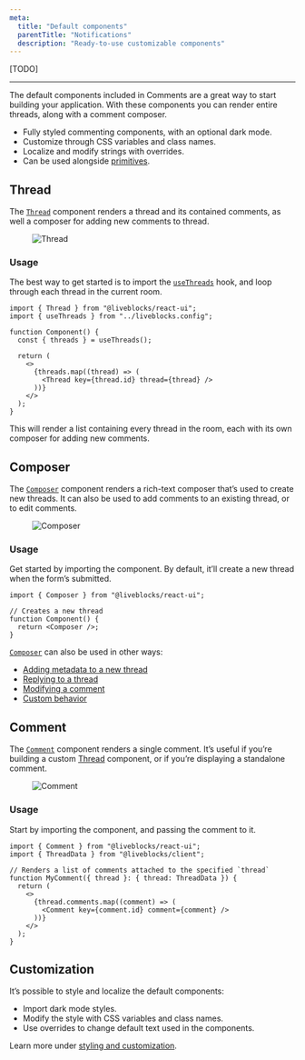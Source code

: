 ```yaml
---
meta:
  title: "Default components"
  parentTitle: "Notifications"
  description: "Ready-to-use customizable components"
---
```


[TODO]

---

The default components included in Comments are a great way to start building
your application. With these components you can render entire threads, along
with a comment composer.

- Fully styled commenting components, with an optional dark mode.
- Customize through CSS variables and class names.
- Localize and modify strings with overrides.
- Can be used alongside [primitives](/docs/products/comments/primitives).

## Thread

The [`Thread`][] component renders a thread and its contained comments, as well
a composer for adding new comments to thread.

<Figure>
  <Image
    src="/assets/comments/thread.png"
    alt="Thread"
    width={768}
    height={446}
  />
</Figure>

### Usage

The best way to get started is to import the [`useThreads`][] hook, and loop
through each thread in the current room.

```tsx highlight="5,9-11"
import { Thread } from "@liveblocks/react-ui";
import { useThreads } from "../liveblocks.config";

function Component() {
  const { threads } = useThreads();

  return (
    <>
      {threads.map((thread) => (
        <Thread key={thread.id} thread={thread} />
      ))}
    </>
  );
}
```

This will render a list containing every thread in the room, each with its own
composer for adding new comments.

## Composer

The [`Composer`][] component renders a rich-text composer that’s used to create
new threads. It can also be used to add comments to an existing thread, or to
edit comments.

<Figure>
  <Image
    src="/assets/comments/composer.png"
    alt="Composer"
    width={768}
    height={446}
  />
</Figure>

### Usage

Get started by importing the component. By default, it’ll create a new thread
when the form’s submitted.

```tsx
import { Composer } from "@liveblocks/react-ui";

// Creates a new thread
function Component() {
  return <Composer />;
}
```

[`Composer`][] can also be used in other ways:

- [Adding metadata to a new thread](/docs/api-reference/liveblocks-react-ui#Adding-thread-metadata)
- [Replying to a thread](/docs/api-reference/liveblocks-react-ui#Replying-to-a-thread)
- [Modifying a comment](/docs/api-reference/liveblocks-react-ui#Modifying-a-comment)
- [Custom behavior](/docs/api-reference/liveblocks-react-ui#Custom-behavior)

## Comment

The [`Comment`][] component renders a single comment. It’s useful if you’re
building a custom [Thread](#Thread) component, or if you’re displaying a
standalone comment.

<Figure>
  <Image
    src="/assets/comments/comment.png"
    alt="Comment"
    width={768}
    height={446}
  />
</Figure>

### Usage

Start by importing the component, and passing the comment to it.

```tsx highlight="9"
import { Comment } from "@liveblocks/react-ui";
import { ThreadData } from "@liveblocks/client";

// Renders a list of comments attached to the specified `thread`
function MyComment({ thread }: { thread: ThreadData }) {
  return (
    <>
      {thread.comments.map((comment) => (
        <Comment key={comment.id} comment={comment} />
      ))}
    </>
  );
}
```

[`Composer`]: /docs/api-reference/liveblocks-react-ui#Composer
[`Comment`]: /docs/api-reference/liveblocks-react-ui#Comment
[`Thread`]: /docs/api-reference/liveblocks-react-ui#Thread
[`useThreads`]: /docs/api-reference/liveblocks-react#useThreads

## Customization

It’s possible to style and localize the default components:

- Import dark mode styles.
- Modify the style with CSS variables and class names.
- Use overrides to change default text used in the components.

Learn more under
[styling and customization](/docs/products/comments/styling-and-customization).
